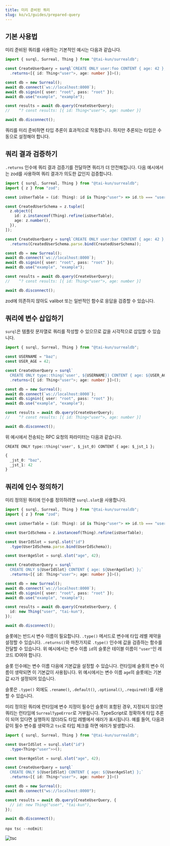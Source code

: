 ```yaml
---
title: 미리 준비된 쿼리
slug: ko/v1/guides/prepared-query
---
```


## 기본 사용법

미리 준비된 쿼리를 사용하는 기본적인 예시는 다음과 같습니다.

```ts
import { surql, Surreal, Thing } from "@tai-kun/surrealdb";

const CreateUserQuery = surql`CREATE ONLY user:foo CONTENT { age: 42 };`
  .returns<[{ id: Thing<"user">, age: number }]>();

const db = new Surreal();
await db.connect(`ws://localhost:8000`);
await db.signin({ user: "root", pass: "root" });
await db.use("example", "example");

const results = await db.query(CreateUserQuery);
//    ^? const results: [{ id: Thing<"user">, age: number }]

await db.disconnect();
```

쿼리를 미리 준비하면 타입 추론이 효과적으로 작동합니다. 하지만 추론되는 타입은 수동으로 설정해야 합니다.


## 쿼리 결과 검증하기

`.returns` 인수에 쿼리 결과 검증기를 전달하면 쿼리가 더 안전해집니다. 다음 예시에서는 zod를 사용하여 쿼리 결과가 의도한 값인지 검증합니다.

```ts
import { surql, Surreal, Thing } from "@tai-kun/surrealdb";
import { z } from "zod";

const isUserTable = (id: Thing): id is Thing<"user"> => id.tb === "user";

const CreatedUserSchema = z.tuple([
  z.object({
    id: z.instanceof(Thing).refine(isUserTable),
    age: z.number(),
  }),
]);

const CreateUserQuery = surql`CREATE ONLY user:bar CONTENT { age: 42 };`
  .returns(CreatedUserSchema.parse.bind(CreatedUserSchema));

const db = new Surreal();
await db.connect(`ws://localhost:8000`);
await db.signin({ user: "root", pass: "root" });
await db.use("example", "example");

const results = await db.query(CreateUserQuery);
//    ^? const results: [{ id: Thing<"user">, age: number }]

await db.disconnect();
```

zod에 의존하지 않아도 valibot 또는 일반적인 함수로 응답을 검증할 수 있습니다.


## 쿼리에 변수 삽입하기

`surql`은 템플릿 문자열로 쿼리를 작성할 수 있으므로 값을 시각적으로 삽입할 수 있습니다.

```ts
import { surql, Surreal, Thing } from "@tai-kun/surrealdb";

const USERNAME = "baz";
const USER_AGE = 42;

const CreateUserQuery = surql`
  CREATE ONLY type::thing('user', ${USERNAME}) CONTENT { age: ${USER_AGE} };`
  .returns<[{ id: Thing<"user">; age: number }]>();

const db = new Surreal();
await db.connect(`ws://localhost:8000`);
await db.signin({ user: "root", pass: "root" });
await db.use("example", "example");

const results = await db.query(CreateUserQuery);
//    ^? const results: [{ id: Thing<"user">, age: number }]

await db.disconnect();
```

위 예시에서 전송되는 RPC 요청의 파라미터는 다음과 같습니다.

```text
CREATE ONLY type::thing('user', $_jst_0) CONTENT { age: $_jst_1 };
```

```ts
{
  _jst_0: "baz",
  _jst_1: 42
}
```


## 쿼리에 인수 정의하기

미리 정의된 쿼리에 인수를 정의하려면 `surql.slot`을 사용합니다.

```ts
import { surql, Surreal, Thing } from "@tai-kun/surrealdb";
import { z } from "zod";

const isUserTable = (id: Thing): id is Thing<"user"> => id.tb === "user";

const UserIdSchema = z.instanceof(Thing).refine(isUserTable);

const UserIdSlot = surql.slot("id")
  .type(UserIdSchema.parse.bind(UserIdSchema));

const UserAgeSlot = surql.slot("age", 42);

const CreateUserQuery = surql`
  CREATE ONLY ${UserIdSlot} CONTENT { age: ${UserAgeSlot} };`
  .returns<[{ id: Thing<"user">; age: number }]>();

const db = new Surreal();
await db.connect(`ws://localhost:8000`);
await db.signin({ user: "root", pass: "root" });
await db.use("example", "example");

const results = await db.query(CreateUserQuery, {
  id: new Thing("user", "tai-kun"),
});

await db.disconnect();
```

슬롯에는 반드시 변수 이름이 필요합니다. `.type()` 메서드로 변수에 타입 레벨 제약을 설정할 수 있습니다. `.returns()`와 마찬가지로 `.type()` 인수에 값을 검증하는 함수를 전달할 수 있습니다. 위 예시에서는 변수 이름 `id`의 슬롯은 테이블 이름이 `"user"`인 레코드 ID여야 합니다.

슬롯 인수에는 변수 이름 다음에 기본값을 설정할 수 있습니다. 런타임에 슬롯의 변수 이름이 생략되면 이 기본값이 사용됩니다. 위 예시에서는 변수 이름 `age`의 슬롯에는 기본값 `42`가 설정되어 있습니다.

슬롯은 `.type()` 외에도 `.rename()`, `.default()`, `.optional()`, `.required()`를 사용할 수 있습니다.

미리 정의된 쿼리에 런타임에 변수 지정이 필수인 슬롯이 포함된 경우, 지정되지 않으면 쿼리는 런타임에 `SurrealTypeError`로 거부됩니다. TypeScript로 정확하게 타입 추론이 되어 있다면 실행하지 않더라도 타입 레벨에서 에러가 표시됩니다. 예를 들어, 다음과 같이 필수 변수를 생략하고 `tsc`로 타입 체크를 하면 에러가 발생합니다.

```ts
import { surql, Surreal, Thing } from "@tai-kun/surrealdb";

const UserIdSlot = surql.slot("id")
  .type<Thing<"user">>();

const UserAgeSlot = surql.slot("age", 42);

const CreateUserQuery = surql`
  CREATE ONLY ${UserIdSlot} CONTENT { age: ${UserAgeSlot} };`
  .returns<[{ id: Thing<"user">, age: number }]>()

const db = new Surreal();
await db.connect("ws://localhost:8000");

const results = await db.query(CreateUserQuery, {
  // id: new Thing("user", "tai-kun"),
});

await db.disconnect();
```

`npx tsc --noEmit`:

![tsc](./tsc.png)
